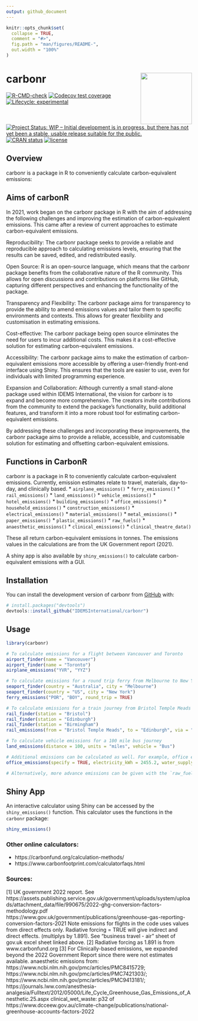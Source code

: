 ```yaml
---
output: github_document
---
```


<!-- README.md is generated from README.Rmd. Please edit that file -->

```r
knitr::opts_chunk$set(
  collapse = TRUE,
  comment = "#>",
  fig.path = "man/figures/README-",
  out.width = "100%"
)
```

# carbonr <img src='man/figures/carbonr_icon.png' align="right" height="139"/>

<!-- badges: start -->
[![R-CMD-check](https://github.com/IDEMSInternational/carbonr/workflows/R-CMD-check/badge.svg)](https://github.com/IDEMSInternational/carbonr/actions)
[![Codecov test coverage](https://codecov.io/gh/IDEMSInternational/carbonr/branch/main/graph/badge.svg)](https://app.codecov.io/gh/IDEMSInternational/carbonr?branch=main)
[![Lifecycle:
experimental](https://img.shields.io/badge/lifecycle-experimental-orange.svg)](https://lifecycle.r-lib.org/articles/stages.html#experimental)
[![Project Status: WIP – Initial development is in progress, but there
has not yet been a stable, usable release suitable for the
public.](https://www.repostatus.org/badges/latest/wip.svg)](https://www.repostatus.org/#wip)
[![CRAN
status](https://www.r-pkg.org/badges/version/carbonr)](https://CRAN.R-project.org/package=carbonr)
[![license](https://img.shields.io/badge/license-LGPL%20(%3E=%203)-lightgrey.svg)](https://www.gnu.org/licenses/lgpl-3.0.en.html)
<!-- badges: end -->

## Overview

carbonr is a package in R to conveniently calculate carbon-equivalent emissions:

## Aims of carbonR
In 2021, work began on the carbonr package in R with the aim of addressing the following challenges and improving the estimation of carbon-equivalent emissions. This came after a review of current approaches to estimate carbon-equivalent emissions. 

Reproducibility: The carbonr package seeks to provide a reliable and reproducible approach to calculating emissions levels, ensuring that the results can be saved, edited, and redistributed easily.

Open Source: R is an open-source language, which means that the carbonr package benefits from the collaborative nature of the R community. This allows for open discussions and contributions on platforms like GitHub, capturing different perspectives and enhancing the functionality of the package.

Transparency and Flexibility: The carbonr package aims for transparency to provide the ability to amend emissions values and tailor them to specific environments and contexts. This allows for greater flexibility and customisation in estimating emissions.

Cost-effective: The carbonr package being open source eliminates the need for users to incur additional costs. This makes it a cost-effective solution for estimating carbon-equivalent emissions.

Accessibility: The carbonr package aims to make the estimation of carbon-equivalent emissions more accessible by offering a user-friendly front-end interface using Shiny. This ensures that the tools are easier to use, even for individuals with limited programming experience.

Expansion and Collaboration: Although currently a small stand-alone package used within IDEMS International, the vision for carbonr is to expand and become more comprehensive. The creators invite contributions from the community to extend the package's functionality, build additional features, and transform it into a more robust tool for estimating carbon-equivalent emissions.

By addressing these challenges and incorporating these improvements, the carbonr package aims to provide a reliable, accessible, and customisable solution for estimating and offsetting carbon-equivalent emissions.

## Functions in CarbonR

carbonr is a package in R to conveniently calculate carbon-equivalent emissions. Currently, emission estimates relate to travel, materials, day-to-day, and clinically based.
* `airplane_emissions()`
* `ferry_emissions()`
* `rail_emissions()`
* `land_emissions()`
* `vehicle_emissions()`
* `hotel_emissions()`
* `building_emissions()`
* `office_emissions()`
* `household_emissions()`
* `construction_emissions()`
* `electrical_emissions()`
* `material_emissions()`
* `metal_emissions()`
* `paper_emissions()`
* `plastic_emissions()`
* `raw_fuels()`
* `anaesthetic_emissions()`
* `clinical_emissions()`
* `clinical_theatre_data()`

These all return carbon-equivalent emissions in tonnes. The emissions values in the calculations are from the UK Government report (2021).

A shiny app is also available by `shiny_emissions()` to calculate carbon-equivalent emissions with a GUI.
 
## Installation

You can install the development version of carbonr from [GitHub](https://github.com/) with:

```r
# install.packages("devtools")
devtools::install_github("IDEMSInternational/carbonr")
```


## Usage

```r

library(carbonr)

# To calculate emissions for a flight between Vancouver and Toronto
airport_finder(name = "Vancouver")
airport_finder(name = "Toronto")
airplane_emissions("YVR", "YYZ")

# To calculate emissions for a round trip ferry from Melbourne to New York
seaport_finder(country = "Australia", city = "Melbourne")
seaport_finder(country = "US", city = "New York")
ferry_emissions("POR", "BOY", round_trip = TRUE)

# To calculate emissions for a train journey from Bristol Temple Meads to Edinburgh Waverley, via Birmingham New Street.
rail_finder(station = "Bristol")
rail_finder(station = "Edinburgh")
rail_finder(station = "Birmingham")
rail_emissions(from = "Bristol Temple Meads", to = "Edinburgh", via = "Birmingham New Street")

# To calculate vehicle emissions for a 100 mile bus journey
land_emissions(distance = 100, units = "miles", vehicle = "Bus")

# Additional emissions can be calculated as well. For example, office emissions
office_emissions(specify = TRUE, electricity_kWh = 2455.2, water_supply = 85, heat_kWh = 8764)

# Alternatively, more advance emissions can be given with the `raw_fuels()` function.
```

## Shiny App

An interactive calculator using Shiny can be accessed by the `shiny_emissions()` function. This calculator uses the functions in the `carbonr` package: 
```r
shiny_emissions()
```

### Other online calculators:
* https://carbonfund.org/calculation-methods/
* https://www.carbonfootprint.com/calculatorfaqs.html
                                                 
### Sources:
[1] UK government 2022 report. See https://assets.publishing.service.gov.uk/government/uploads/system/uploads/attachment_data/file/990675/2022-ghg-conversion-factors-methodology.pdf https://www.gov.uk/government/publications/greenhouse-gas-reporting-conversion-factors-2021
Note emissions for flights in the code uses values from direct effects only. Radiative forcing = TRUE will give indirect and direct effects. (multiplys by 1.891).
See "business travel - air" sheet of gov.uk excel sheet linked above.
[2] Radiative forcing as 1.891 is from www.carbonfund.org
[3] For Clinically-based emissions, we expanded beyond the 2022 Government Report since there were not estimates available.
anaesthetic emissions from: https://www.ncbi.nlm.nih.gov/pmc/articles/PMC8415729; https://www.ncbi.nlm.nih.gov/pmc/articles/PMC7421303/; https://www.ncbi.nlm.nih.gov/pmc/articles/PMC9413181/;
https://journals.lww.com/anesthesia-analgesia/Fulltext/2012/05000/Life_Cycle_Greenhouse_Gas_Emissions_of_Anesthetic.25.aspx 
clinical_wet_waste: p32 of https://www.dcceew.gov.au/climate-change/publications/national-greenhouse-accounts-factors-2022